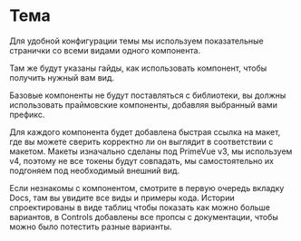 
<Meta title="Prime/Тема" />

# Тема

Для удобной конфигурации темы мы используем показательные странички со всеми видами одного компонента.

Там же будут указаны гайды, как использовать компонент, чтобы получить нужный вам вид.

Базовые компоненты не будут поставляться с библиотеки, вы должны использовать праймовские компоненты, добавляя выбранный вами префикс.

Для каждого компонента будет добавлена быстрая ссылка на макет, где вы можете сверить корректно ли он выглядит в соответствии с макетом.
Макеты изначально сделаны под PrimeVue v3, мы используем v4, поэтому не все токены будут совпадать, мы самостоятельно их подгоняем
под необходимый внешний вид.

Если незнакомы с компонентом, смотрите в первую очередь вкладку Docs, там вы увидите все виды и примеры кода. Истории спроектированы в
виде таблиц чтобы показать как можно больше вариантов, в Controls добавлены все пропсы с документации, чтобы можно было потестить разные варианты.
